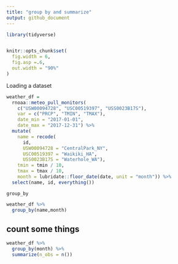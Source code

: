```yaml
---
title: "group by and summarize"
output: github_document
---
```



```r
library(tidyverse)


knitr::opts_chunk$set(
  fig.width = 6,
  fig.asp =.6,
  out.width = "90%"
)
```


Loading a dataset

```r
weather_df =  
  rnoaa::meteo_pull_monitors(
    c("USW00094728", "USC00519397", "USS0023B17S"),
    var = c("PRCP", "TMIN", "TMAX"), 
    date_min = "2017-01-01",
    date_max = "2017-12-31") %>%
  mutate(
    name = recode(
      id, 
      USW00094728 = "CentralPark_NY", 
      USC00519397 = "Waikiki_HA",
      USS0023B17S = "Waterhole_WA"),
    tmin = tmin / 10,
    tmax = tmax / 10,
    month = lubridate::floor_date(date, unit = "month")) %>%
  select(name, id, everything())
```


`group_by`

```r
weather_df %>% 
  group_by(name,month) 
```

## count some things

```r
weather_df %>% 
  group_by(month) %>% 
  summarize(n_obs = n())

```

